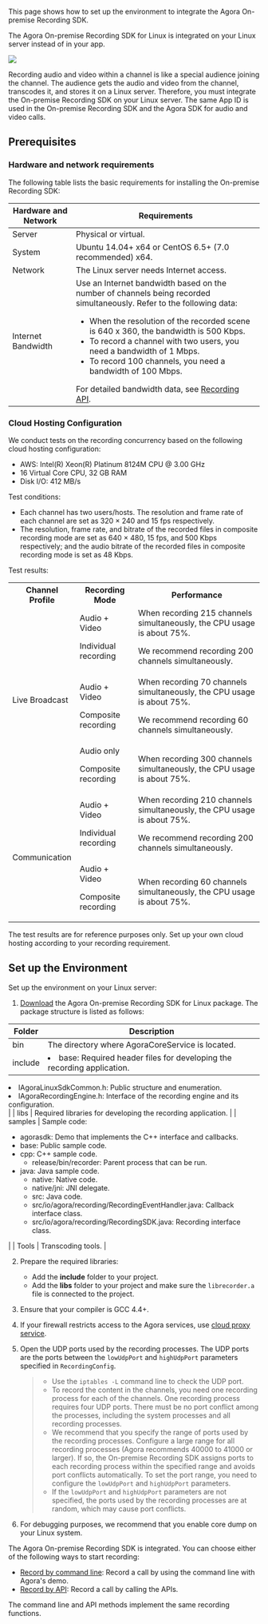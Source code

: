 <PlatformWrapper platform="linux-cpp">

This page shows how to set up the environment to integrate the Agora On-premise Recording SDK.

The Agora On-premise Recording SDK for Linux is integrated on your Linux server instead of in your app.

![](https://web-cdn.agora.io/docs-files/1545296935254)

Recording audio and video within a channel is like a special audience joining the channel. The audience gets the audio and video from the channel, transcodes it, and stores it on a Linux server. Therefore, you must integrate the On-premise Recording SDK on your Linux server. The same App ID is used in the On-premise Recording SDK and the Agora SDK for audio and video calls.

## Prerequisites

### Hardware and network requirements

The following table lists the basic requirements for installing the On-premise Recording SDK:

| Hardware and Network | Requirements |
| --- | --- |
| Server | Physical or virtual. |
| System | Ubuntu 14.04+ x64 or CentOS 6.5+ (7.0 recommended) x64. |
| Network | The Linux server needs Internet access. |
| Internet Bandwidth | Use an Internet bandwidth based on the number of channels being recorded simultaneously. Refer to the following data:<ul><li>When the resolution of the recorded scene is 640 x 360, the bandwidth is 500 Kbps.</li><li>To record a channel with two users, you need a bandwidth of 1 Mbps.</li><li>To record 100 channels, you need a bandwidth of 100 Mbps.</li></ul>For detailed bandwidth data, see <a href="/en/Recording/API%20Reference/recording_cpp/index.html"><span>Recording API</span></a>. |

### Cloud Hosting Configuration

We conduct tests on the recording concurrency based on the following cloud hosting configuration:

* AWS: Intel(R) Xeon(R) Platinum 8124M CPU @ 3.00 GHz
* 16 Virtual Core CPU, 32 GB RAM
* Disk I/O: 412 MB/s

Test conditions:

* Each channel has two users/hosts. The resolution and frame rate of each channel are set as 320 × 240 and 15 fps respectively.
* The resolution, frame rate, and bitrate of the recorded files in composite recording mode are set as 640 × 480, 15 fps, and 500 Kbps respectively; and the audio bitrate of the recorded files in composite recording mode is set as 48 Kbps.

Test results:

<table>
  <tr>
    <th>Channel Profile</th>
    <th>Recording Mode</th>
    <th>Performance</th>
  </tr>
  <tr>
    <td rowspan="3">Live Broadcast</td>
    <td>Audio + Video<p>Individual recording</p></td>
    <td>When recording 215 channels simultaneously, the CPU usage is about 75%.<p>We recommend recording 200 channels simultaneously.</p></td>
  </tr>
  <tr>
    <td>Audio + Video<p>Composite recording</p></td>
    <td>When recording 70 channels simultaneously, the CPU usage is about 75%.<p>We recommend recording 60 channels simultaneously.</p></td>
  </tr>
  <tr>
    <td>Audio only<p>Composite recording</p></td>
    <td>When recording 300 channels simultaneously, the CPU usage is about 75%.</td>
  </tr>
  <tr>
    <td rowspan="2">Communication</td>
    <td>Audio + Video<p>Individual recording</p></td>
    <td>When recording 210 channels simultaneously, the CPU usage is about 75%.<p>We recommend recording 200 channels simultaneously.</p></td>
  </tr>
  <tr>
    <td>Audio + Video<p>Composite recording</p></td>
    <td>When recording 60 channels simultaneously, the CPU usage is about 75%.</td>
  </tr>
</table>

The test results are for reference purposes only. Set up your own cloud hosting according to your recording requirement.

## Set up the Environment

Set up the environment on your Linux server:

1. [Download](/en/Recording/downloads?platform=All%20Platforms) the Agora On-premise Recording SDK for Linux package. The package structure is listed as follows:

  | Folder | Description |
  | --- | --- |
  | bin | The directory where AgoraCoreService is located. |
  | include | <li>base: Required header files for developing the recording application.</li>
   <li>IAgoraLinuxSdkCommon.h: Public structure and enumeration.</li>
   <li>IAgoraRecordingEngine.h: Interface of the recording engine and its configuration.</li> |
   | libs | Required libraries for developing the recording application. |
   | samples | Sample code: <ul><li>agorasdk: Demo that implements the C++ interface and callbacks.</li><li>base: Public sample code.</li><li>cpp: C++ sample code.<ul><li>release/bin/recorder: Parent process that can be run.</li></ul></li><li>java: Java sample code.<ul><li>native: Native code.</li><li>native/jni: JNI delegate.</li><li>src: Java code.</li><li>src/io/agora/recording/RecordingEventHandler.java: Callback interface class.</li><li>src/io/agora/recording/RecordingSDK.java: Recording interface class.</li></ul></li></ul> |
   | Tools | Transcoding tools. |

2. Prepare the required libraries:
      - Add the **include** folder to your project.
      - Add the **libs** folder to your project and make sure the `librecorder.a` file is connected to the project.
3. Ensure that your compiler is GCC 4.4+.
4. If your firewall restricts access to the Agora services, use [cloud proxy service](https://docs.agora.io/en/Recording/cloudproxy_recording?platform=Linux).

5. Open the UDP ports used by the recording processes. The UDP ports are the ports between the `lowUdpPort` and `highUdpPort` parameters specified in  `RecordingConfig`.

   > - Use the `iptables -L` command line to check the UDP port.
   > - To record the content in the channels, you need one recording process for each of the channels. One recording process requires four UDP ports. There must be no port conflict among the processes, including the system processes and all recording processes.
   > - We recommend that you specify the range of ports used by the recording processes. Configure a large range for all recording processes \(Agora recommends 40000 to 41000 or larger\). If so, the On-premise Recording SDK assigns ports to each recording process within the specified range and avoids port conflicts automatically. To set the port range, you need to configure the `lowUdpPort` and `highUdpPort` parameters.
   > - If the `lowUdpPort` and `highUdpPort` parameters are not specified, the ports used by the recording processes are at random, which may cause port conflicts.


6. For debugging purposes, we recommend that you enable core dump on your Linux system.


The Agora On-premise Recording SDK is integrated. You can choose either of the following ways to start recording:
- [Record by command line](./recording_cmd_cpp): Record a call by using the command line with Agora's demo.
- [Record by API](./recording_api_cpp): Record a call by calling the APIs.

The command line and API methods implement the same recording functions.

</PlatformWrapper>